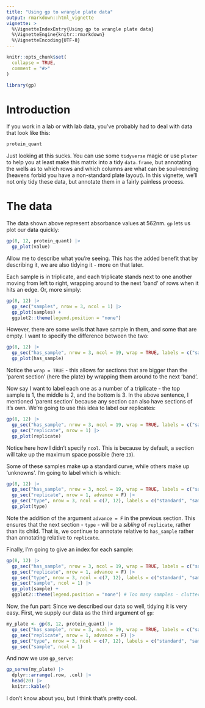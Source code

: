```yaml
---
title: "Using gp to wrangle plate data"
output: rmarkdown::html_vignette
vignette: >
  %\VignetteIndexEntry{Using gp to wrangle plate data}
  %\VignetteEngine{knitr::rmarkdown}
  %\VignetteEncoding{UTF-8}
---
```


```r
knitr::opts_chunk$set(
  collapse = TRUE,
  comment = "#>"
)
```

```r
library(gp)
```

# Introduction

If you work in a lab or with lab data, you've probably had to deal with data that look like this:

```r
protein_quant
```

Just looking at this sucks. You can use some `tidyverse` magic or use `plater` to help you at least make this matrix into a tidy `data.frame`, but annotating the wells as to which rows and which columns are what can be soul-rending (heavens forbid you have a non-standard plate layout). In this vignette, we'll not only tidy these data, but annotate them in a fairly painless process.


# The data

The data shown above represent absorbance values at 562nm. `gp` lets us plot our data quickly:

```r
gp(8, 12, protein_quant) |>
  gp_plot(value)
```

Allow me to describe what you're seeing. This has the added benefit that by describing it, we are also tidying it - more on that later.

Each sample is in triplicate, and each triplicate stands next to one another moving from left to right, wrapping around to the next 'band' of rows when it hits an edge. Or, more simply:

```r
gp(8, 12) |> 
  gp_sec("samples", nrow = 3, ncol = 1) |> 
  gp_plot(samples) +
  ggplot2::theme(legend.position = "none")
```

However, there are some wells that have sample in them, and some that are empty. I want to specify the difference between the two:

```r
gp(8, 12) |> 
  gp_sec("has_sample", nrow = 3, ncol = 19, wrap = TRUE, labels = c("sample")) |> 
  gp_plot(has_sample)
```

Notice the `wrap = TRUE` - this allows for sections that are bigger than the 'parent section' (here the plate) by wrapping them around to the next 'band'.

Now say I want to label each one as a number of a triplicate - the top sample is 1, the middle is 2, and the bottom is 3. In the above sentence, I mentioned 'parent section' because any section can also have sections of it's own. We're going to use this idea to label our replicates:

```r
gp(8, 12) |> 
  gp_sec("has_sample", nrow = 3, ncol = 19, wrap = TRUE, labels = c("sample")) |> 
  gp_sec("replicate", nrow = 1) |> 
  gp_plot(replicate)
```

Notice here how I didn't specify `ncol`. This is because by default, a section will take up the maximum space possible (here `19`). 

Some of these samples make up a standard curve, while others make up 'unknowns'. I'm going to label which is which:

```r
gp(8, 12) |> 
  gp_sec("has_sample", nrow = 3, ncol = 19, wrap = TRUE, labels = c("sample")) |> 
  gp_sec("replicate", nrow = 1, advance = F) |>
  gp_sec("type", nrow = 3, ncol = c(7, 12), labels = c("standard", "sample")) |>
  gp_plot(type)
```

Note the addition of the argument `advance = F` in the previous section. This ensures that the next section - `type` - will be a _sibling_ of `replicate`, rather than its child. That is, we continue to annotate relative to `has_sample` rather than annotating relative to `replicate`.

Finally, I'm going to give an index for each sample:

```r
gp(8, 12) |> 
  gp_sec("has_sample", nrow = 3, ncol = 19, wrap = TRUE, labels = c("sample")) |> 
  gp_sec("replicate", nrow = 1, advance = F) |>
  gp_sec("type", nrow = 3, ncol = c(7, 12), labels = c("standard", "sample")) |>
  gp_sec("sample", ncol = 1) |> 
  gp_plot(sample) +
  ggplot2::theme(legend.position = "none") # Too many samples - clutters the plot
```


Now, the fun part: Since we described our data so well, tidying it is very easy. First, we supply our data as the third argument of `gp`:

```r
my_plate <- gp(8, 12, protein_quant) |> 
  gp_sec("has_sample", nrow = 3, ncol = 19, wrap = TRUE, labels = c("sample")) |> 
  gp_sec("replicate", nrow = 1, advance = F) |>
  gp_sec("type", nrow = 3, ncol = c(7, 12), labels = c("standard", "sample")) |>
  gp_sec("sample", ncol = 1)
```

And now we use `gp_serve`:

```r
gp_serve(my_plate) |> 
  dplyr::arrange(.row, .col) |> 
  head(20) |> 
  knitr::kable()
```

I don't know about you, but I think that's pretty cool.
